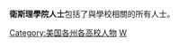 {{catmore|衛斯理學院}}

'''衛斯理學院人士'''包括了與學校相關的所有人士。

[[Category:美国各州各高校人物|Category:美国各州各高校人物]]
[[Category:衛斯理學院|W]]